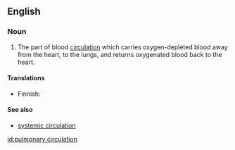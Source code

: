 ==English==

===Noun===
{{en-noun}}

# {{anatomy}} The part of blood [[circulation]] which carries oxygen-depleted blood away from the heart, to the lungs, and returns oxygenated blood back to the heart.

====Translations====
{{top}}
*Finnish: {{t-|fi|pieni verenkierto}}
{{bottom}}

====See also====
*[[systemic circulation]]

[[id:pulmonary circulation]]